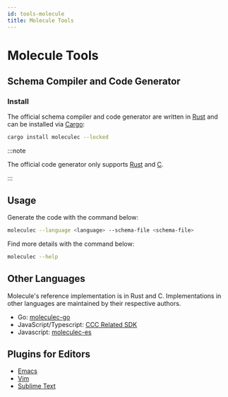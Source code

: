 ```yaml
---
id: tools-molecule
title: Molecule Tools
---
```



# Molecule Tools

## Schema Compiler and Code Generator

### Install

The official schema compiler and code generator are written in [Rust](https://www.rust-lang.org/) and can be installed via [Cargo](https://doc.rust-lang.org/cargo/):

```bash
cargo install moleculec --locked
```

:::note

The official code generator only supports [Rust](https://www.rust-lang.org/) and [C](https://en.wikipedia.org/wiki/C_%28programming_language%29).

:::

## Usage

Generate the code with the command below:

```bash
moleculec --language <language> --schema-file <schema-file>
```

Find more details with the command below:

```bash
moleculec --help
```

## Other Languages

Molecule's reference implementation is in Rust and C. Implementations in other languages are maintained by their respective authors.

- Go: [moleculec-go](https://github.com/driftluo/moleculec-go)
- JavaScript/Typescript: [CCC Related SDK](https://github.com/ckb-devrel/ccc/tree/master/packages/core/src/molecule)
- Javascript: [moleculec-es](https://github.com/xxuejie/moleculec-es)

## Plugins for Editors

- [Emacs](https://github.com/yangby-cryptape/emacs-molecule)
- [Vim](https://github.com/yangby-cryptape/vim-molecule)
- [Sublime Text](https://github.com/yangby-cryptape/sublimetext-molecule)

